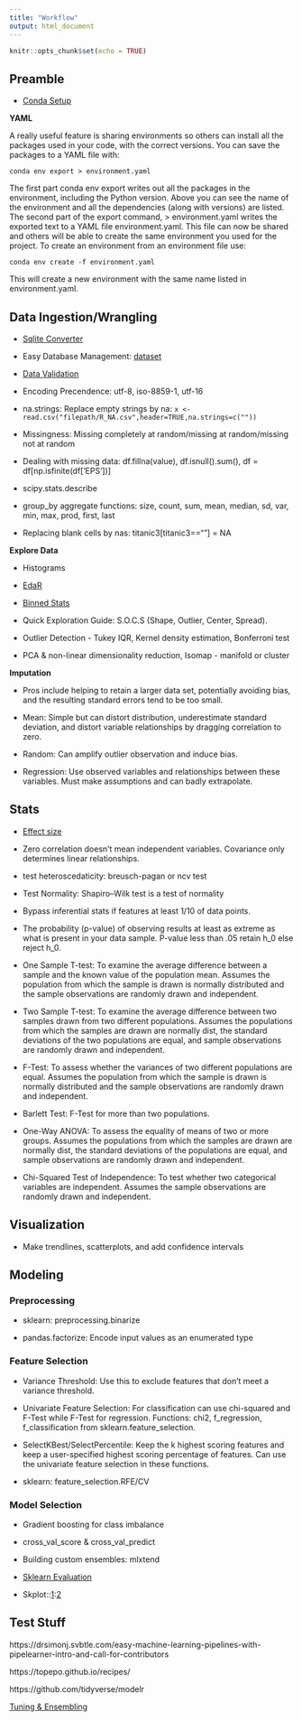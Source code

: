 ```yaml
---
title: "Workflow"
output: html_document
---
```


```r
knitr::opts_chunk$set(echo = TRUE)
```


## Preamble

* [Conda Setup](http://tdhopper.com/blog/2015/Nov/24/my-python-environment-workflow-with-conda/)

**YAML**

A really useful feature is sharing environments so others can install all the packages used in your code, with the correct versions. You can save the packages to a YAML file with:

`conda env export > environment.yaml`

The first part conda env export writes out all the packages in the environment, including the Python version. Above you can see the name of the environment and all the dependencies (along with versions) are listed. The second part of the export command, > environment.yaml writes the exported text to a YAML file environment.yaml. This file can now be shared and others will be able to create the same environment you used for the project. To create an environment from an environment file use:

`conda env create -f environment.yaml`

This will create a new environment with the same name listed in environment.yaml.

## Data Ingestion/Wrangling

* [Sqlite Converter](https://github.com/thombashi/sqlitebiter)

* Easy Database Management: [dataset](https://dataset.readthedocs.io/en/latest/)

* [Data Validation](https://github.com/data-cleaning/validate)

* Encoding Precendence: utf-8, iso-8859-1, utf-16

* na.strings: Replace empty strings by na: `x <- read.csv("filepath/R_NA.csv",header=TRUE,na.strings=c(""))`

* Missingness: Missing completely at random/missing at random/missing not at random

* Dealing with missing data: df.fillna(value), df.isnull().sum(), df = df[np.isfinite(df['EPS'])]

* scipy.stats.describe

* group_by aggregate functions: size, count, sum, mean, median, sd, var, min, max, prod, first, last

* Replacing blank cells by nas: titanic3[titanic3==""] = NA

**Explore Data**

* Histograms

* [EdaR](https://github.com/ujjwalkarn/xda)

* [Binned Stats](https://docs.scipy.org/doc/scipy-0.16.0/reference/generated/scipy.stats.binned_statistic.html)

* Quick Exploration Guide: S.O.C.S (Shape, Outlier, Center, Spread). 

* Outlier Detection - Tukey IQR, Kernel density estimation, Bonferroni test

* PCA & non-linear dimensionality reduction, Isomap - manifold or cluster

**Imputation**

* Pros include helping to retain a larger data set, potentially avoiding bias, and the resulting standard errors tend to be too small.

* Mean: Simple but can distort distribution, underestimate standard deviation, and distort variable relationships by dragging correlation to zero.

* Random: Can amplify outlier observation and induce bias.

* Regression: Use observed variables and relationships between these variables. Must make assumptions and can badly extrapolate.
 
## Stats

* [Effect size](https://artax.karlin.mff.cuni.cz/r-help/library/lsr/html/cohensD.html)

* Zero correlation doesn't mean independent variables. Covariance only determines linear relationships.

* test heteroscedaticity: breusch-pagan or ncv test

* Test Normality: Shapiro–Wilk test is a test of normality

* Bypass inferential stats if features at least 1/10 of data points. 

* The probability (p-value) of observing results at least as extreme as what is present in your data sample. P-value less than .05 retain h_0 else reject h_0.

* One Sample T-test: To examine the average difference between a sample and the known value 
of the population mean. Assumes the population from which the sample is drawn is normally distributed and the sample observations are randomly drawn and independent. 

* Two Sample T-test: To examine the average difference between two samples drawn from two 
different populations. Assumes the populations from which the samples are drawn are normally dist, the standard deviations of the two populations are equal, and sample observations are randomly drawn and independent.

* F-Test: To assess whether the variances of two different populations are equal. Assumes the population from which the sample is drawn is normally distributed and the sample observations are randomly drawn and independent.

* Barlett Test: F-Test for more than two populations. 

* One-Way ANOVA: To assess the equality of means of two or more groups. Assumes the populations from which the samples are drawn are normally dist, the standard deviations of the populations are equal, and sample observations are randomly drawn and independent. 

* Chi-Squared Test of Independence: To test whether two categorical variables are independent.  Assumes the sample observations are randomly drawn and independent.

## Visualization

* Make trendlines, scatterplots, and add confidence intervals

## Modeling

### Preprocessing

* sklearn: preprocessing.binarize

* pandas.factorize: Encode input values as an enumerated type

### Feature Selection

* Variance Threshold: Use this to exclude features that don't meet a variance threshold.
 
* Univariate Feature Selection: For classification can use chi-squared and F-Test while F-Test for regression. Functions: chi2, f_regression, f_classification from sklearn.feature_selection.

* SelectKBest/SelectPercentile: Keep the k highest scoring features and keep a user-specified highest scoring percentage of features. Can use the univariate feature selection in these functions. 

* sklearn: feature_selection.RFE/CV

### Model Selection

* Gradient boosting for class imbalance

* cross_val_score & cross_val_predict

* Building custom ensembles: mlxtend

* [Sklearn Evaluation](https://edublancas.github.io/sklearn-evaluation/)

* Skplot::[1](https://github.com/DistrictDataLabs/yellowbrick):[2](https://github.com/reiinakano/scikit-plot)

## Test Stuff

https://drsimonj.svbtle.com/easy-machine-learning-pipelines-with-pipelearner-intro-and-call-for-contributors

https://topepo.github.io/recipes/

https://github.com/tidyverse/modelr

[Tuning & Ensembling](https://github.com/reiinakano/xcessiv)
